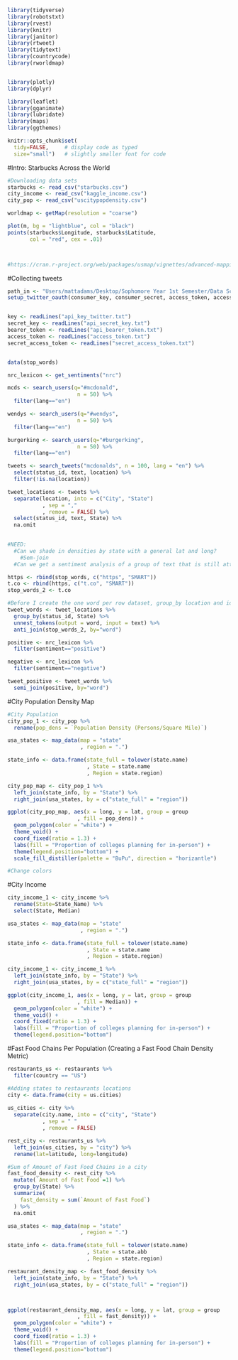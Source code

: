 


```r
library(tidyverse)
library(robotstxt)
library(rvest)
library(knitr)
library(janitor)
library(rtweet)
library(tidytext)
library(countrycode)
library(rworldmap)


library(plotly)
library(dplyr)

library(leaflet)
library(gganimate)
library(lubridate)
library(maps)
library(ggthemes)

knitr::opts_chunk$set(
  tidy=FALSE,     # display code as typed
  size="small")   # slightly smaller font for code

```


#Intro: Starbucks Across the World

```r

#Downloading data sets
starbucks <- read_csv("starbucks.csv")
city_income <- read_csv("kaggle_income.csv")
city_pop <- read_csv("uscitypopdensity.csv")

worldmap <- getMap(resolution = "coarse")

plot(m, bg = "lightblue", col = "black")
points(starbucks$Longitude, starbucks$Latitude, 
       col = "red", cex = .01)



#https://cran.r-project.org/web/packages/usmap/vignettes/advanced-mapping.html

```


#Collecting tweets

```r


path_in <- "Users/mattadams/Desktop/Sophomore Year 1st Semester/Data Science/Blog-LetsGetFiscal/Data"
setup_twitter_oauth(consumer_key, consumer_secret, access_token, access_secret)


key <- readLines("api_key_twitter.txt")
secret_key <- readLines("api_secret_key.txt")
bearer_token <- readLines("api_bearer_token.txt")
access_token <- readLines("access_token.txt")
secret_access_token <- readLines("secret_access_token.txt")


data(stop_words)

nrc_lexicon <- get_sentiments("nrc")

mcds <- search_users(q="#mcdonald",
                      n = 50) %>%
  filter(lang=="en")

wendys <- search_users(q="#wendys",
                      n = 50) %>%
  filter(lang=="en")

burgerking <- search_users(q="#burgerking",
                      n = 50) %>%
  filter(lang=="en")

tweets <- search_tweets("mcdonalds", n = 100, lang = "en") %>%
  select(status_id, text, location) %>%
  filter(!is.na(location))

tweet_locations <- tweets %>%
  separate(location, into = c("City", "State")
           , sep = ","
           , remove = FALSE) %>%
  select(status_id, text, State) %>%
  na.omit
  

#NEED:
  #Can we shade in densities by state with a general lat and long?
    #Sem-join 
  #Can we get a sentiment analysis of a group of text that is still attached to its location?

https <- rbind(stop_words, c("https", "SMART"))
t.co <- rbind(https, c("t.co", "SMART"))
stop_words_2 <- t.co

#Before I create the one word per row dataset, group_by location and id, then it will keep tweet ID variable in
tweet_words <- tweet_locations %>%
  group_by(status_id, State) %>%
  unnest_tokens(output = word, input = text) %>%
  anti_join(stop_words_2, by="word")

positive <- nrc_lexicon %>%
  filter(sentiment=="positive")

negative <- nrc_lexicon %>%
  filter(sentiment=="negative")

tweet_positive <- tweet_words %>%
  semi_join(positive, by="word")


```


#City Population Density Map


```r

#City Population
city_pop_1 <- city_pop %>%
  rename(pop_dens = `Population Density (Persons/Square Mile)`)

usa_states <- map_data(map = "state"
                       , region = ".")

state_info <- data.frame(state_full = tolower(state.name)
                         , State = state.name
                         , Region = state.region)

city_pop_map <- city_pop_1 %>%
  left_join(state_info, by = "State") %>%
  right_join(usa_states, by = c("state_full" = "region"))

ggplot(city_pop_map, aes(x = long, y = lat, group = group
                      , fill = pop_dens)) +
  geom_polygon(color = "white") +
  theme_void() +
  coord_fixed(ratio = 1.3) +
  labs(fill = "Proportion of colleges planning for in-person") +
  theme(legend.position="bottom") +
  scale_fill_distiller(palette = "BuPu", direction = "horizantle")

#Change colors

```


#City Income 

```r

city_income_1 <- city_income %>%
  rename(State=State_Name) %>%
  select(State, Median)

usa_states <- map_data(map = "state"
                       , region = ".")

state_info <- data.frame(state_full = tolower(state.name)
                         , State = state.name
                         , Region = state.region)

city_income_1 <- city_income_1 %>%
  left_join(state_info, by = "State") %>%
  right_join(usa_states, by = c("state_full" = "region"))

ggplot(city_income_1, aes(x = long, y = lat, group = group
                      , fill = Median)) +
  geom_polygon(color = "white") +
  theme_void() +
  coord_fixed(ratio = 1.3) +
  labs(fill = "Proportion of colleges planning for in-person") +
  theme(legend.position="bottom")


```


#Fast Food Chains Per Population (Creating a Fast Food Chain Density Metric)

```r

restaurants_us <- restaurants %>%
  filter(country == "US")

#Adding states to restaurants locations
city <- data.frame(city = us.cities) 
  
us_cities <- city %>%
  separate(city.name, into = c("city", "State")
           , sep = " "
           , remove = FALSE) 

rest_city <- restaurants_us %>%
  left_join(us_cities, by = "city") %>%
  rename(lat=latitude, long=longitude)

#Sum of Amount of Fast Food Chains in a city
fast_food_density <- rest_city %>%
  mutate(`Amount of Fast Food`=1) %>%
  group_by(State) %>%
  summarize(
    fast_density = sum(`Amount of Fast Food`)
  ) %>%
  na.omit

usa_states <- map_data(map = "state"
                       , region = ".")

state_info <- data.frame(state_full = tolower(state.name)
                         , State = state.abb
                         , Region = state.region)

restaurant_density_map <- fast_food_density %>%
  left_join(state_info, by = "State") %>%
  right_join(usa_states, by = c("state_full" = "region"))



ggplot(restaurant_density_map, aes(x = long, y = lat, group = group
                      , fill = fast_density)) +
  geom_polygon(color = "white") +
  theme_void() +
  coord_fixed(ratio = 1.3) +
  labs(fill = "Proportion of colleges planning for in-person") +
  theme(legend.position="bottom") 
  


```



